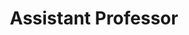 ---
order: 12
slug: prof-vivek-mishra
metadesc: Dr. Vivek Mishra is a Faculty of School of Engg. & Science at IIT Madras Zanzibar. Learn More.
name: Dr. Vivek Mishra
img: vivek-mishra.jpg
title: Assistant Professor
type: Visiting Faculty
year: 2024
link: https://sites.google.com/view/vm-cv-phys/home
---
